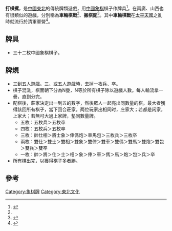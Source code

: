 '''打棋摞'''，是[[中國東北|中國東北]]的傳統牌類遊戲，用[[中國象棋|中國象棋]]棋子作牌具<ref name="我的父亲罗荣桓">{{cite book |author=罗东进、黄瑶|title=《我的父亲罗荣桓》 |date=2003-11-01|publisher=辽宁人民出版社|location=中國 |language=zh-cn|isbn=9787532281510}}</ref>。在兩廣、山西也有很類似的遊戲，分別稱為'''車輪棋戰'''<ref name="象棋与棋话"></ref>、'''搬棋鉈'''<ref name="故鄉生活追憶">{{cite book |author=續光清|title=《故鄉生活追憶》|chapter=〈家鄉之樂〉|date=1988|publisher=山西文獻社|location=台灣|language=zh-tw|isbn=9788880196037}}</ref>。其中'''車輪棋戰'''在[[太平天國|太平天國]]之亂時就流行於清軍軍營<ref name="象棋与棋话">{{cite book |author=周家森|title=《象棋与棋话》 |date=1947|publisher=世界书局|location=中國 |language=zh|isbn=}}</ref>。

==牌具==
*三十二枚中國象棋棋子。

==牌規==
*三到五人遊戲。三、或五人遊戲時，去掉一枚兵、卒。
*棋子混洗，棋面朝下分為N疊，N等於所有棋子除以遊戲人數。每人輪流拿一疊，直到分完。
*配棋後，莊家決定出一到五的數字，然後眾人一起亮出同數量的棋。最大者獲得該回所有棋子，當下回合莊家。两位玩家出相同时，庄家大；若都是闲家，上家大；若無可大過上家牌，墊同數量牌。
**五枚：五枚兵＞五枚卒
**四枚：五枚兵＞五枚卒
**三枚：帥仕相＞將士象＞俥傌炮＞車馬包＞三枚兵＞三枚卒
**兩枚：雙仕＞雙士＞雙相＞雙象＞雙俥＞雙車＞雙傌＞雙馬＞雙炮＞雙包＞雙兵＞雙卒
**一枚：帥＞將＞仕＞士＞相＞象＞俥＞車＞傌＞馬＞炮＞包＞兵＞卒
*所有棋出完，以獲得棋子多者勝。

==參考==
{{reflist}}


[[Category:象棋牌|Category:象棋牌]]
[[Category:東北文化|Category:東北文化]]
